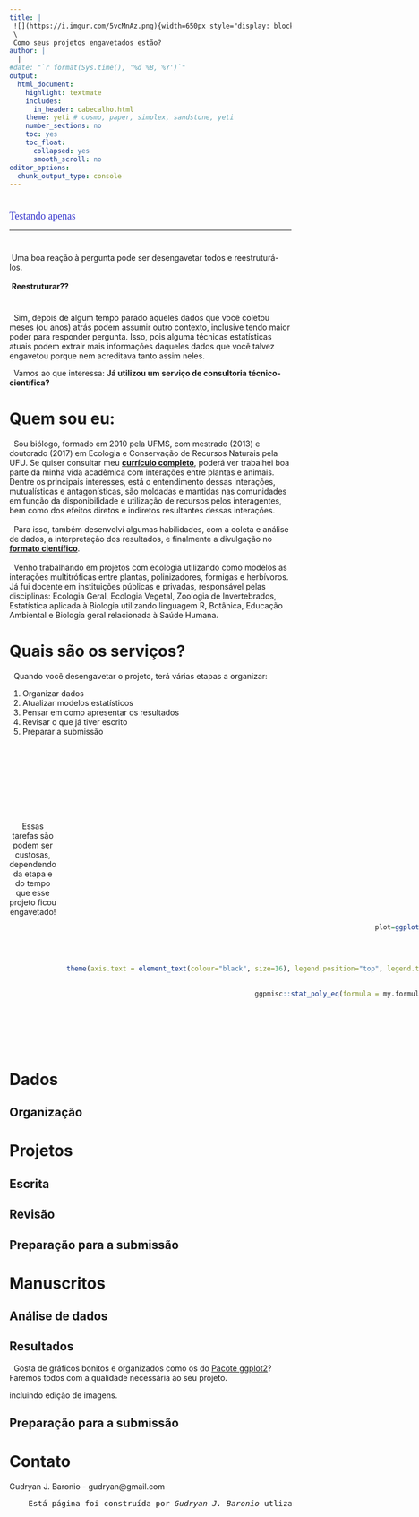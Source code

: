 ```yaml
---
title: |
 ![](https://i.imgur.com/5vcMnAz.png){width=650px style="display: block; margin:0 auto;"} \n
 \
 Como seus projetos engavetados estão?
author: |
  |  
#date: "`r format(Sys.time(), '%d %B, %Y')`"
output:
  html_document:
    highlight: textmate
    includes:
      in_header: cabecalho.html
    theme: yeti # cosmo, paper, simplex, sandstone, yeti
    number_sections: no
    toc: yes
    toc_float:
      collapsed: yes
      smooth_scroll: no
editor_options: 
  chunk_output_type: console
---
```

<style>
#.column-left{float: left; width: 33%; text-align: left;}
#.column-center{display: inline-block; width: 33%; text-align: center;}
#.column-right{float: right; width: 33%; text-align: right;}

.column-left{text-align: left;}
.column-center{text-align: center;}
.column-right{text-align: right;}

.text-justify{text-align: justify;}
.text-right{text-align: right;}

.unselectable {
    -webkit-touch-callout: none;
    -webkit-user-select: none;
    -khtml-user-select: none;
    -moz-user-select: none;
    -ms-user-select: none;
    user-select: none;
}

</style>


# {.unnumbered .text-right .unselectable}
<td> <font face="Monotype Corsiva, Verdana" size="4" color="#3333cc"> Testando apenas </font> </td>
		
---

# {.unnumbered .text-justify .unselectable}
\ Uma boa reação à pergunta pode ser desengavetar todos e reestruturá-los.  
<br/>
\ **Reestruturar??**  

# {.unnumbered .text-justify .unselectable}

\   Sim, depois de algum tempo parado aqueles dados que você coletou meses (ou anos) atrás podem assumir outro contexto, inclusive tendo maior poder para responder pergunta. Isso, pois alguma técnicas estatísticas atuais podem extrair mais informações daqueles dados que você talvez engavetou porque nem acreditava tanto assim neles.
  
\   Vamos ao que interessa: **Já utilizou um serviço de consultoria técnico-científica?**
  
  
# Quem sou eu: {.tabset .tabset-fade .text-justify .unselectable}

\   Sou biólogo, formado em 2010 pela UFMS, com mestrado (2013) e doutorado (2017) em Ecologia e Conservação de Recursos Naturais pela UFU. Se quiser consultar meu [**currículo completo**](http://lattes.cnpq.br/7041242762452086), poderá ver trabalhei boa parte da minha vida acadêmica com interações entre plantas e animais. Dentre os principais interesses, está o entendimento dessas interações, mutualísticas e antagonísticas, são moldadas e mantidas nas comunidades em função da disponibilidade e utilização de recursos pelos interagentes, bem como dos efeitos diretos e indiretos resultantes dessas interações.  
\   
\   Para isso, também desenvolvi algumas habilidades, com a coleta e análise de dados, a interpretação dos resultados, e finalmente a divulgação no [**formato científico**](https://www.dropbox.com/s/0q3e7ja95utptdy/10.1007%40s11829-020-09770-9.pdf?dl=0).  
\   
\   Venho trabalhando em projetos com ecologia utilizando como modelos as interações multitróficas entre plantas, polinizadores, formigas e herbívoros. Já fui docente em instituições públicas e privadas, responsável pelas disciplinas: Ecologia Geral, Ecologia Vegetal, Zoologia de Invertebrados, Estatística aplicada à Biologia utilizando linguagem R, Botânica, Educação Ambiental e Biologia geral relacionada à Saúde Humana.  


# Quais são os serviços? {.text-justify .unselectable}
\   Quando você desengavetar o projeto, terá várias etapas a organizar:  

1. Organizar dados  
2. Atualizar modelos estatísticos  
3. Pensar em como apresentar os resultados  
4. Revisar o que já tiver escrito  
5. Preparar a submissão  
  


::::{style="display: flex;" .unselectable}

::: {.column-center}

&nbsp;


&nbsp;


&nbsp;


&nbsp;


Essas tarefas são podem ser custosas, dependendo da etapa e do tempo que esse projeto ficou engavetado! 
:::


::: {.col data-latex="{0.25\textwidth}"}
\ 
<!-- an empty Div (with a white space), serving as
a column separator -->

:::


::: {.column-right}
```r
dados=read.table("dados_ancova.txt", h=T, dec=",")

dados$etapa=as.factor(dados$etapa)

levels(dados$etapa)[levels(dados$etapa)=="dados"] <- "Dados"
levels(dados$etapa)[levels(dados$etapa)=="result"] <- "Resultados"
levels(dados$etapa)[levels(dados$etapa)=="submissao"] <- "Submissão"


library(ggplot2)
library(plotly)
library(ggpmisc)

library(extrafont)
font_import(paths = c(getwd()), prompt=F)
#loadfonts(device="win")
#fonts()
#windowsFonts()

my.formula <- y ~ x

plot=ggplot(dados, aes(y = tempo, x = dific, group = etapa, col= etapa, fill = etapa)) +
  geom_point(size=2.5)+
  geom_smooth(method="lm", alpha=0.2, se=T) +
  labs(y="Tempo gasto", x="Dificuldade")+
  theme_classic(base_size = 16, base_family="Josefin Sans Light") +
  theme(axis.text = element_text(colour="black", size=16), legend.position="top", legend.title = element_blank(), legend.text = element_text(colour="black", size=16))+
  scale_y_continuous(breaks=seq(0,14,2), limits=c(0,14))+
  scale_x_continuous(breaks=seq(0,30,5), limits=c(5,27))+
  ggpmisc::stat_poly_eq(formula = my.formula, aes(label = paste(..eq.label.., ..rr.label.., sep = "~~~")), parse = TRUE)

plot
#ggplotly(plot) # Make the plot interactive
```
Aqui, um gráfico mostrando o seu esforço acontecendo hehe
:::

::::


# Dados {.text-justify .unselectable}
## Organização

# Projetos {.tabset .tabset-fade .text-justify .unselectable}
## Escrita
## Revisão
## Preparação para a submissão


# Manuscritos {.tabset .tabset-fade .text-justify .unselectable}
## Análise de dados
## Resultados
\   Gosta de gráficos bonitos e organizados como os do [Pacote ggplot2](https://exts.ggplot2.tidyverse.org/gallery/)?  
Faremos todos com a qualidade necessária ao seu projeto.  
  
incluindo edição de imagens.

## Preparação para a submissão


# Contato {.text-justify}

Gudryan J. Baronio - gudryan@gmail.com

<pre>
    Está página foi construída por <em>Gudryan J. Baronio</em> utlizando Rmarkdown.
</pre>